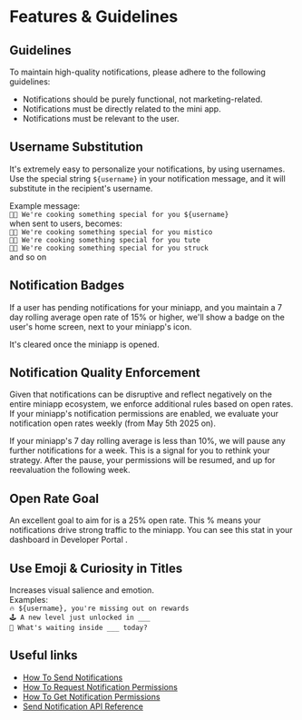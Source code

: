 # Features & Guidelines

## Guidelines

To maintain high-quality notifications, please adhere to the following guidelines:

-   Notifications should be purely functional, not marketing-related.
-   Notifications must be directly related to the mini app.
-   Notifications must be relevant to the user.

## Username Substitution

It's extremely easy to personalize your notifications, by using usernames.
Use the special string `${username}` in your notification message, and it will substitute in
the recipient's username.

Example message:<br/>
`🧑‍🍳 We're cooking something special for you ${username}` <br/>
when sent to users, becomes:<br/>
`🧑‍🍳 We're cooking something special for you mistico`<br/>
`🧑‍🍳 We're cooking something special for you tute`<br/>
`🧑‍🍳 We're cooking something special for you struck`<br/>
and so on

## Notification Badges

If a user has pending notifications for your miniapp, and you maintain
a 7 day rolling average open rate of 15% or higher, we'll show a badge on the user's home screen,
next to your miniapp's icon.

It's cleared once the miniapp is opened.

## Notification Quality Enforcement

Given that notifications can be disruptive and reflect negatively on the entire miniapp ecosystem,
we enforce additional rules based on open rates. If your miniapp's notification permissions are enabled,
we evaluate your notification open rates weekly (from May 5th 2025 on).

If your miniapp's 7 day rolling average is less than 10%, we will pause any further notifications for a week.
This is a signal for you to rethink your strategy. After the pause, your permissions will be resumed,
and up for reevaluation the following week.

## Open Rate Goal

An excellent goal to aim for is a 25% open rate. This % means your notifications drive strong traffic to the miniapp.
You can see this stat in your dashboard in Developer Portal .

## Use Emoji & Curiosity in Titles

Increases visual salience and emotion.<br/>
Examples:<br/>
`🔥 ${username}, you're missing out on rewards`<br/>
`🕹️ A new level just unlocked in ___`<br/>
`🤔 What's waiting inside ___ today?`<br/>

## Useful links

-   [How To Send Notifications](/mini-apps/notifications/how-to-send-notifications)
-   [How To Request Notification Permissions](/mini-apps/commands/request-permission)
-   [How To Get Notification Permissions](/mini-apps/commands/get-permissions)
-   [Send Notification API Reference](/mini-apps/reference/api#send-notification)
